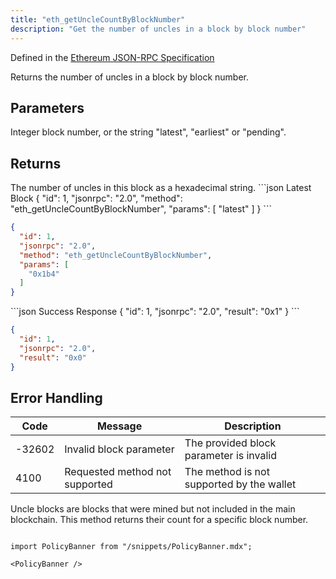 ```yaml
---
title: "eth_getUncleCountByBlockNumber"
description: "Get the number of uncles in a block by block number"
---
```


Defined in the [Ethereum JSON-RPC Specification](https://ethereum.org/en/developers/docs/apis/json-rpc/)

<Info>
Returns the number of uncles in a block by block number.
</Info>

## Parameters

<ParamField body="blockParameter" type="string" required>
Integer block number, or the string "latest", "earliest" or "pending".
</ParamField>

## Returns

<ResponseField name="result" type="string">
The number of uncles in this block as a hexadecimal string.
</ResponseField>

<RequestExample>
```json Latest Block
{
  "id": 1,
  "jsonrpc": "2.0",
  "method": "eth_getUncleCountByBlockNumber",
  "params": [
    "latest"
  ]
}
```

```json Specific Block
{
  "id": 1,
  "jsonrpc": "2.0",
  "method": "eth_getUncleCountByBlockNumber",
  "params": [
    "0x1b4"
  ]
}
```
</RequestExample>

<ResponseExample>
```json Success Response
{
  "id": 1,
  "jsonrpc": "2.0",
  "result": "0x1"
}
```

```json No Uncles
{
  "id": 1,
  "jsonrpc": "2.0",
  "result": "0x0"
}
```
</ResponseExample>

## Error Handling

| Code   | Message                        | Description |
| ------ | ------------------------------ | ----------- |
| -32602 | Invalid block parameter        | The provided block parameter is invalid |
| 4100   | Requested method not supported | The method is not supported by the wallet |

<Info>
Uncle blocks are blocks that were mined but not included in the main blockchain. This method returns their count for a specific block number.
</Info>

```

import PolicyBanner from "/snippets/PolicyBanner.mdx";

<PolicyBanner />